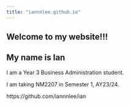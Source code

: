 ```yaml
---
title: "iannnlee.github.io"
---
```


## Welcome to my website!!!

## My name is Ian


I am a Year 3 Business Administration student.


I am taking NM2207 in Semester 1, AY23/24.


https://github.com/iannnlee/ian
